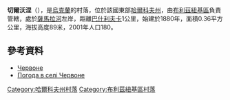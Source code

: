 {{coord|48|40|58|N|36|42|26|E|scale:100000_region:UA|display=title}}

'''切爾沃涅'''（{{lang-uk|Червоне}}），是[[烏克蘭|烏克蘭]]的村落，位於該國東部[[哈爾科夫州|哈爾科夫州]]，由[[布利茲紐基區|布利茲紐基區]]負責管轄，處於[[薩馬拉河_(第聶伯河支流)|薩馬拉河]]左岸，距離[[巴什利夫卡|巴什利夫卡]]1公里，始建於1880年，面積0.36平方公里，海拔高度89米，2001年人口180。

==參考資料==
* [http://gska2.rada.gov.ua/pls/z7502/A005?rdat1=09.01.2009&rf7571=32249 Червоне]{{dead link|date=2017年11月 |bot=InternetArchiveBot |fix-attempted=yes }}
* [http://weather.in.ua/ua/har'kovskaja/28029 Погода в селі Червоне]{{Wayback|url=http://weather.in.ua/ua/har%27kovskaja/28029 |date=20160323034715 }}

{{DEFAULTSORT:Червоне}}
[[Category:哈爾科夫州村落|Category:哈爾科夫州村落]]
[[Category:布利茲紐基區村落|Category:布利茲紐基區村落]]


{{Kharkiv-geo-stub}}